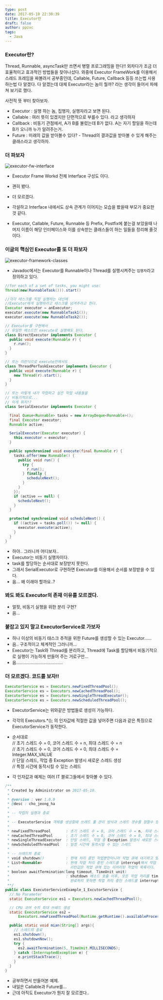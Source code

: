 ```yaml
---
type: post
date: 2017-05-10 22:30:39
title: Executor란
draft: false
author: ppzxc
tags:
  - Java
---
```


### Executor란?

Thread, Runnable, asyncTask만 쓰면서 병렬 프로그래밍을 한다!! 외차다가 조금 더 효율적이고 효과적인 방법들을 찾아나섰다. 와중에 Executor FrameWork를 이용해서 스레드 프레임을 짜볼려서 공부중인데, Callable, Future, Callback 등등 쓰는법 사용하는법 다 알겠다. 다 알겠는데 대체 Executor라는 놈이 뭘까? 라는 생각이 들어서 파헤쳐 보기로 했다.

사전적 뜻 부터 찾아보자.

- Executor : 실행 하는 놈, 집행자, 실행자라고 보면 된다.
- Callable : 여러 뜻이 있겠지만 단편적으로 부를수 있다. 라고 생각하자
- Callback : 비동기 관점에서, A가 B를 불렀는데 B가 없다. A는 자기 할일을 하는데 B가 오니까 누가 알려주는거.
- Future : 미래의 값을 받아볼수 있다? - Thread의 결과값을 받아볼 수 있게 해주는 클래스라고 생각하자.

### 더 파보자

![executor-fw-interface](../images/executor-framework-interfaces.png)

- Executor Frame Workd 전체 Interface 구성도 이다.
- 괜히 봤다.
- 더 모르겠다.

- 각설하고 Interface 내에서도 상속 관계가 이어지는 모습을 봤을때 부모가 중요한 것 같다.
- Executor, Callable, Future, Runnable 등 Prefix, Postfix에 붙는걸 보았을때 나머지 이름이 해당 인터페이스와 이를 상속받는 클래스들이 하는 일들을 정리해 줄것이다.

### 이글의 핵심인 Executor를 또 더 파보자

![executor-framework-classes](../images/executor-framework-classes.png)

- Javadoc에서는 Executor를 Runnable이나 Thread를 실행시켜주는 `집행자`라고 정의하고 있다.

```java
//for each of a set of tasks, you might use:
Thread(new(RunnableTask())).start()

//각각 태스크를 직접 실행하는 대신에
//Executor에게 실행하라고 태스크를 넘겨주라고 한다.
Executor executor = anExecutor;
executor.execute(new RunnableTask1());
executor.execute(new RunnableTask2());
```

```java
// Executor를 구현해서
// 유일한 메소드인 execute로 실행해도 된다.
class DirectExecutor implements Executor {
  public void execute(Runnable r) {
    r.run();
  }
}
```

```java
// 또는 이런식으로 execute안에서도
class ThreadPerTaskExecutor implements Executor {
  public void execute(Runnable r) {
    new Thread(r).start();
  }
}
```

```java
// 또는 이렇게 내가 작업하고 싶은 작업 내용들을
// 비동기적으로...
// 이게 뭐지!?
class SerialExecutor implements Executor {

  final Queue<Runnable> tasks = new ArrayDeque<Runnable>();
  final Executor executor;
  Runnable active;

  SerialExecutor(Executor executor) {
    this.executor = executor;
  }

  public synchronized void execute(final Runnable r) {
    tasks.offer(new Runnable() {
      public void run() {
        try {
          r.run();
        } finally {
          scheduleNext();
        }
      }
    });
    if (active == null) {
      scheduleNext();
    }
  }

  protected synchronized void scheduleNext() {
    if ((active = tasks.poll()) != null) {
      executor.execute(active);
    }
  }
}
```

- 하아.. 그러니까 어디보자..
- Executor는 비동기 실행자이다.
- task를 할당하는 순서대로 보장받지 못한다.
- 그래서 SerialExecutor로 구현하면 Executor를 이용해서 순서를 보장받을 수 있다.
- 음... 왜 이래야 할까요..?

### 봐도 봐도 Executor의 존재 이유를 모르겠다.

- 얼핏, 비동기 실행을 위한 분리 구현?
- 음...

### 붙잡고 있지 말고 ExecutorService로 가보자

- 하나 이상의 비동기 태스크 추적을 위한 Future를 생성할 수 있는 Executor......
- 음.. 구조적이고 체계적인 그러니까...
- Executor는 Task와 Thread를 분리하고, Thread에 Task를 할당해서 비동기적으로 실행이 가능하게 만들어 주는 거로구만...
- 음......................................

### 더 모르겠다. 코드를 보자!!

```java
ExecutorService es = Executors.newFixedThreadPool();
ExecutorService es = Executors.newCachedThreadPool();
ExecutorService es = Executors.newSingleThreadExecutor();
ExecutorService es = Executors.newScheduledThreadPool();
```

- ExecutorService는 위와같은 방법들로 생성이 가능하다.
- 각각의 Executors.\*(); 의 인자값에 적절한 값을 넣어주면 다음과 같은 특징으로 ExecutorService가 동작한다.

- 순서대로  
  // 초기 스레드 수 = 0, 코어 스레드 수 = n, 최대 스레드 수 = n  
  // 초기 스레드 수 = 0, 코어 스레드 수 = 0, 최대 스레드 수 = Integer.MAX_VALUE  
  // 단일 스레드, 작업 중 Exception 발생시 새로운 스레드 생성  
  // 특정 시간에 동작시킬 수 있는 스레드

- 각 인자값과 예제는 여러 IT 블로그들에서 찾아볼 수 있다.

```java
/**
 * Created by Administrator on 2017-05-10.
 *
 * @version : ver 1.0.0
 * @desc : cho_jeong_ha
 *
 * -- 작업의 실행과 종료
 *
 * -- ExecutorService 객체를 생성할때 쓰레드 풀 관리 방식과 스레드 갯수를 정할수 있다.
 *
 * newFixedThreadPool       : 초기 스레드 수 = 0, 코어 스레드 수 = n, 최대 스레드 수 = n
 * newCachedThreadPool      : 초기 스레드 수 = 0, 코어 스레드 수 = 0, 최대 스레드 수 = Integer.MAX_VALUE
 * newSingleThreadExecutor  : 단일 스레드, 작업 중 Exception 발생시 새로운 스레드 생성
 * newScheduledThreadPool   : 일정 시간에 동작시킬 수 있는 스레드
 *
 * -- 쓰레드의 종료
 * void shutdown()          : 현재 처리 중인 작업뿐만아니라 작업 큐에 대기하고 있는 모든 작업을 처리한 뒤에 스레드 풀을 종료시킨다.
 * List<Runnable>           : 현재 작업 처리 중인 스레드를 interrupt해서 작업 중지를 시도하고 스레드 풀을 종료시킨다.
 *                            리턴값은 작업 큐에 있는 미처리된 작업의 목록이다.
 * boolean awaitTermination(long timeout, TimeUnit unit)
 *                          : shutdown 메소드 호출 이후, 모든 작업 처리를 timeout 시간내에 완료하면 true를 리턴하고,
 *                            완료하지 못하면 작업 처리 중인 스레드를 interrupt하고 false를 리턴한다.
 **/
public class ExecutorServiceExample_1_ExcutorService {
  // No Parameter
  static ExecutorService es1 = Executors.newCachedThreadPool();

  // CPU 코어 수의 최대 쓰레드 생성
  static ExecutorService es2 =
      Executors.newFixedThreadPool(Runtime.getRuntime().availableProcessors());

  public static void mian(String[] args){
    // 스레드의 종료
    es1.shutdown();
    es1.shutdownNow();
    try {
      es2.awaitTermination(5, TimeUnit.MILLISECONDS);
    } catch (InterruptedException e) {
      e.printStackTrace();
    }
  }
}
```

- 공부하면서 만들어본 예제.
- 내일은 Callable과 Future를...
- 근데 아직도 Executor가 뭔지 잘 모르겠다..
